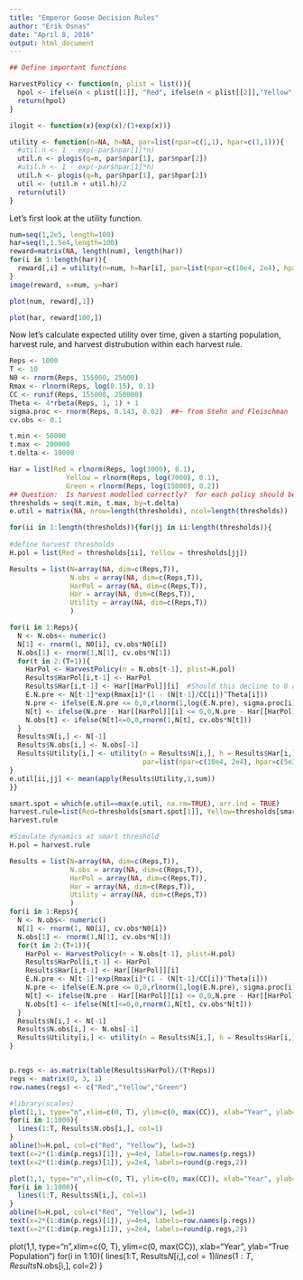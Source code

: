 ---
title: "Emperor Goose Decision Rules"
author: "Erik Osnas"
date: "April 8, 2016"
output: html_document
---

```{r}
## Define important functions

HarvestPolicy <- function(n, plist = list()){
  hpol <- ifelse(n < plist[[1]], "Red", ifelse(n < plist[[2]],"Yellow","Green"))
  return(hpol)
}

ilogit <- function(x){exp(x)/(1+exp(x))}

utility <- function(n=NA, h=NA, par=list(npar=c(1,1), hpar=c(1,1))){
  #util.n <- 1 - exp(-par$npar[1]*n)
  util.n <- plogis(q=n, par$npar[1], par$npar[2])
  #util.h <- 1 - exp(-par$hpar[1]*h)
  util.h <- plogis(q=h, par$hpar[1], par$hpar[2])
  util <- (util.n + util.h)/2
  return(util)
}
```

Let's first look at the utility function.

```{r echo=FALSE}
num=seq(1,2e5, length=100)
har=seq(1,1.5e4,length=100)
reward=matrix(NA, length(num), length(har))
for(i in 1:length(har)){
  reward[,i] = utility(n=num, h=har[i], par=list(npar=c(10e4, 2e4), hpar=c(5e3, 1.5e3)))
}
image(reward, x=num, y=har)

plot(num, reward[,1])

plot(har, reward[100,])
```

Now let's calculate expected utility over time, given a starting population, harvest rule, and harvest distrubution within each harvest rule.

```{r echo=FALSE}

Reps <- 1000
T <- 10
N0 <- rnorm(Reps, 155000, 25000)
Rmax <- rlnorm(Reps, log(0.15), 0.1)
CC <- runif(Reps, 155000, 250000)
Theta <- 4*rbeta(Reps, 1, 1) + 1
sigma.proc <- rnorm(Reps, 0.143, 0.02)  ##~ from Stehn and Fleischman
cv.obs <- 0.1

t.min <- 50000
t.max <- 200000
t.delta <- 10000

Har = list(Red = rlnorm(Reps, log(3000), 0.1), 
              Yellow = rlnorm(Reps, log(7000), 0.1), 
              Green = rlnorm(Reps, log(15000), 0.2))
## Question:  Is harvest modelled correctly?  for each policy should be a grand mean as above and then a year effect with smaller variance?
thresholds = seq(t.min, t.max, by=t.delta)
e.util = matrix(NA, nrow=length(thresholds), ncol=length(thresholds))

for(ii in 1:length(thresholds)){for(jj in ii:length(thresholds)){
  
#define harvest thresholds
H.pol = list(Red = thresholds[ii], Yellow = thresholds[jj])

Results = list(N=array(NA, dim=c(Reps,T)), 
               N.obs = array(NA, dim=c(Reps,T)), 
               HarPol = array(NA, dim=c(Reps,T)),
               Har = array(NA, dim=c(Reps,T)),
               Utility = array(NA, dim=c(Reps,T))
               )

for(i in 1:Reps){
  N <- N.obs<- numeric()
  N[1] <- rnorm(1, N0[i], cv.obs*N0[i])
  N.obs[1] <- rnorm(1,N[1], cv.obs*N[1])
  for(t in 2:(T+1)){
    HarPol <- HarvestPolicy(n = N.obs[t-1], plist=H.pol)
    Results$HarPol[i,t-1] <- HarPol
    Results$Har[i,t-1] <- Har[[HarPol]][i]  #Should this decline to 0 as N declines to 0?  Yes.  
    E.N.pre <- N[t-1]*exp(Rmax[i]*(1 - (N[t-1]/CC[i])^Theta[i]))
    N.pre <- ifelse(E.N.pre <= 0,0,rlnorm(1,log(E.N.pre), sigma.proc[i]))
    N[t] <- ifelse(N.pre - Har[[HarPol]][i] <= 0,0,N.pre - Har[[HarPol]][i])
    N.obs[t] <- ifelse(N[t]<=0,0,rnorm(1,N[t], cv.obs*N[t]))
  }
  Results$N[i,] <- N[-1]
  Results$N.obs[i,] <- N.obs[-1]
  Results$Utility[i,] <- utility(n = Results$N[i,], h = Results$Har[i,],
                                 par=list(npar=c(10e4, 2e4), hpar=c(5e3, 1.5e3)))
}
e.util[ii,jj] <- mean(apply(Results$Utility,1,sum))
}}

smart.spot = which(e.util==max(e.util, na.rm=TRUE), arr.ind = TRUE)
harvest.rule=list(Red=thresholds[smart.spot[1]], Yellow=thresholds[smart.spot[2]])
harvest.rule
```

```{r}
#Simulate dynamics at smart threshold
H.pol = harvest.rule

Results = list(N=array(NA, dim=c(Reps,T)), 
               N.obs = array(NA, dim=c(Reps,T)), 
               HarPol = array(NA, dim=c(Reps,T)),
               Har = array(NA, dim=c(Reps,T)),
               Utility = array(NA, dim=c(Reps,T))
               )
for(i in 1:Reps){
  N <- N.obs<- numeric()
  N[1] <- rnorm(1, N0[i], cv.obs*N0[i])
  N.obs[1] <- rnorm(1,N[1], cv.obs*N[1])
  for(t in 2:(T+1)){
    HarPol <- HarvestPolicy(n = N.obs[t-1], plist=H.pol)
    Results$HarPol[i,t-1] <- HarPol
    Results$Har[i,t-1] <- Har[[HarPol]][i]
    E.N.pre <- N[t-1]*exp(Rmax[i]*(1 - (N[t-1]/CC[i])^Theta[i]))
    N.pre <- ifelse(E.N.pre <= 0,0,rlnorm(1,log(E.N.pre), sigma.proc[i]))
    N[t] <- ifelse(N.pre - Har[[HarPol]][i] <= 0,0,N.pre - Har[[HarPol]][i])
    N.obs[t] <- ifelse(N[t]<=0,0,rnorm(1,N[t], cv.obs*N[t]))
  }
  Results$N[i,] <- N[-1]
  Results$N.obs[i,] <- N.obs[-1]
  Results$Utility[i,] <- utility(n = Results$N[i,], h = Results$Har[i,], par=list(npar=c(7.5e4, 1e4), hpar=1.5e-4))
}


p.regs <- as.matrix(table(Results$HarPol)/(T*Reps))
regs <- matrix(0, 3, 1)
row.names(regs) <- c("Red","Yellow","Green")

#library(scales)
plot(1,1, type="n",xlim=c(0, T), ylim=c(0, max(CC)), xlab="Year", ylab="Obs. Population")
for(i in 1:1000){
  lines(1:T, Results$N.obs[i,], col=1)
}
abline(h=H.pol, col=c("Red", "Yellow"), lwd=3)
text(x=2*(1:dim(p.regs)[1]), y=4e4, labels=row.names(p.regs))
text(x=2*(1:dim(p.regs)[1]), y=2e4, labels=round(p.regs,2))

plot(1,1, type="n",xlim=c(0, T), ylim=c(0, max(CC)), xlab="Year", ylab="True Population")
for(i in 1:1000){
  lines(1:T, Results$N[i,], col=1)
}
abline(h=H.pol, col=c("Red", "Yellow"), lwd=3)
text(x=2*(1:dim(p.regs)[1]), y=4e4, labels=row.names(p.regs))
text(x=2*(1:dim(p.regs)[1]), y=2e4, labels=round(p.regs,2))
```

plot(1,1, type="n",xlim=c(0, T), ylim=c(0, max(CC)), xlab="Year", ylab="True Population")
for(i in 1:10){
  lines(1:T, Results$N[i,], col=1)
  lines(1:T, Results$N.obs[i,], col=2)
}


